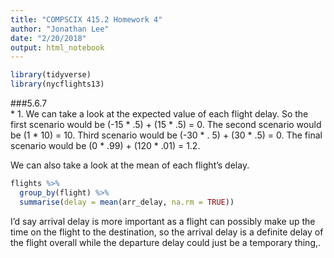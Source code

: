 ```yaml
---
title: "COMPSCIX 415.2 Homework 4"
author: "Jonathan Lee"
date: "2/20/2018"
output: html_notebook
---
```



```r
library(tidyverse)
library(nycflights13)
```

###5.6.7  
* 1. We can take a look at the expected value of each flight delay. So the first scenario would be (-15 * .5) + (15 * .5) = 0. The second scenario would be (1 * 10) = 10. Third scenario would be (-30 * . 5) + (30 * .5) = 0. The final scenario would be (0 * .99) + (120 * .01) = 1.2.

We can also take a look at the mean of each flight's delay.
```r
flights %>%
  group_by(flight) %>%
  summarise(delay = mean(arr_delay, na.rm = TRUE))
```
I'd say arrival delay is more important as a flight can possibly make up the time on the flight to the destination, so the arrival delay is a definite delay of the flight overall while the departure delay could just be a temporary thing,.
